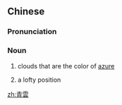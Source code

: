 {{also|青云}}
==Chinese==
{{zh-forms|s=青云}}

===Pronunciation===
{{zh-pron
|m=qīngyún
|c=cing1 wan4
|mn=qz,tw,xm:chheng-hûn/zz:chheng-în
|cat=n
}}

===Noun===
{{zh-noun}}

# {{lb|zh|literary}} clouds that are the color of [[azure]]
# {{lb|zh|literary}} a lofty position

[[zh:青雲]]